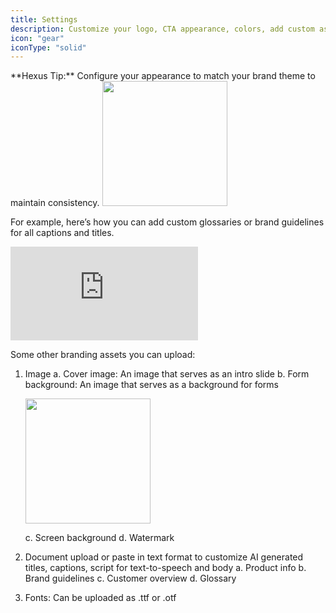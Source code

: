 ```yaml
---
title: Settings
description: Customize your logo, CTA appearance, colors, add custom assets in the Settings tab on the left.
icon: "gear"
iconType: "solid"
---
```


<Tip>
  **Hexus Tip:** Configure your appearance to match your brand theme to maintain consistency.
</Tip>

<img height="200" src="/images/customizing-hexus-with-brand.png" />

For example, here’s how you can add custom glossaries or brand guidelines for all captions and titles.

<div style={{ position: 'relative', width: '100%', paddingTop: '53.5%' }}>
  <iframe
    src="https://app.usehexus.com/embed/4fa80efe-abc9-4fe8-bb1d-3695869e34e2"
    title="Adding Brand Guidelines and Other Custom Assets to Hexus"
    frameborder="0"
    allow="accelerometer; autoplay; clipboard-write; encrypted-media; gyroscope; picture-in-picture"
    allowfullscreen
    style={{ position: 'absolute', top: 0, left: 0, width: '100%', height: '100%' }}
  ></iframe>
</div>

Some other branding assets you can upload:

1. Image
    a. Cover image: An image that serves as an intro slide
    b. Form background: An image that serves as a background for forms

    <img height="200" src="/images/hexus-custom-form-background.png" />

    c. Screen background
    d. Watermark

2. Document upload or paste in text format to customize AI generated titles, captions, script for text-to-speech and body
    a. Product info
    b. Brand guidelines
    c. Customer overview
    d. Glossary
3. Fonts: Can be uploaded as .ttf or .otf